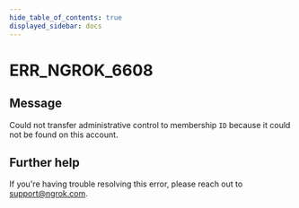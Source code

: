 ```yaml
---
hide_table_of_contents: true
displayed_sidebar: docs
---
```



# ERR_NGROK_6608

## Message

Could not transfer administrative control to membership `ID` because it could not be found on this account.

<ErrorDetails error="err_ngrok_6608" />

## Further help

If you're having trouble resolving this error, please reach out to [support@ngrok.com](mailto:support@ngrok.com?subject=Help%20with%20ERR_NGROK_6608).
